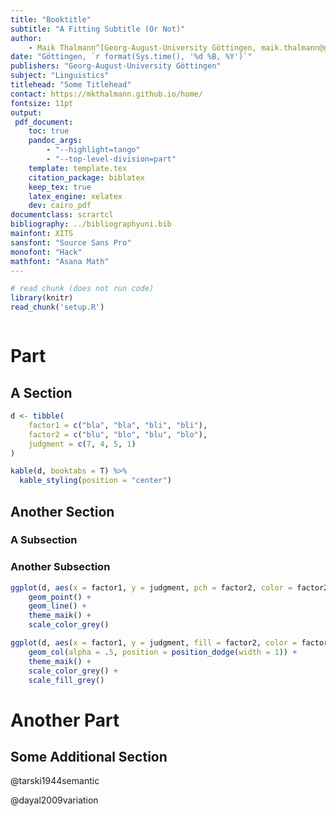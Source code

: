 ```yaml
---
title: "Booktitle"
subtitle: "A Fitting Subtitle (Or Not)"
author:
    - Maik Thalmann^[Georg-August-University Göttingen, maik.thalmann@gmail.com]
date: "Göttingen, `r format(Sys.time(), '%d %B, %Y')`"
publishers: "Georg-August-University Göttingen"
subject: "Linguistics"
titlehead: "Some Titlehead"
contact: https://mkthalmann.github.io/home/
fontsize: 11pt
output:
 pdf_document:
    toc: true
    pandoc_args: 
        - "--highlight=tango"
        - "--top-level-division=part"
    template: template.tex
    citation_package: biblatex
    keep_tex: true
    latex_engine: xelatex
    dev: cairo_pdf
documentclass: scrartcl
bibliography: ../bibliographyuni.bib
mainfont: XITS
sansfont: "Source Sans Pro"
monofont: "Hack"
mathfont: "Asana Math"
---
```


```r
# read chunk (does not run code)
library(knitr)
read_chunk('setup.R')
```

```r
```

# Part

## A Section

```r
d <- tibble(
    factor1 = c("bla", "bla", "bli", "bli"),
    factor2 = c("blu", "blo", "blu", "blo"),
    judgment = c(7, 4, 5, 1)
)

kable(d, booktabs = T) %>%
  kable_styling(position = "center")
```

## Another Section

### A Subsection

### Another Subsection

```r
ggplot(d, aes(x = factor1, y = judgment, pch = factor2, color = factor2, group = factor2)) +
    geom_point() +
    geom_line() +
    theme_maik() +
    scale_color_grey()
```

```r
ggplot(d, aes(x = factor1, y = judgment, fill = factor2, color = factor2)) +
    geom_col(alpha = .5, position = position_dodge(width = 1)) +
    theme_maik() +
    scale_color_grey() +
    scale_fill_grey()
```

# Another Part

## Some Additional Section

@tarski1944semantic

@dayal2009variation
